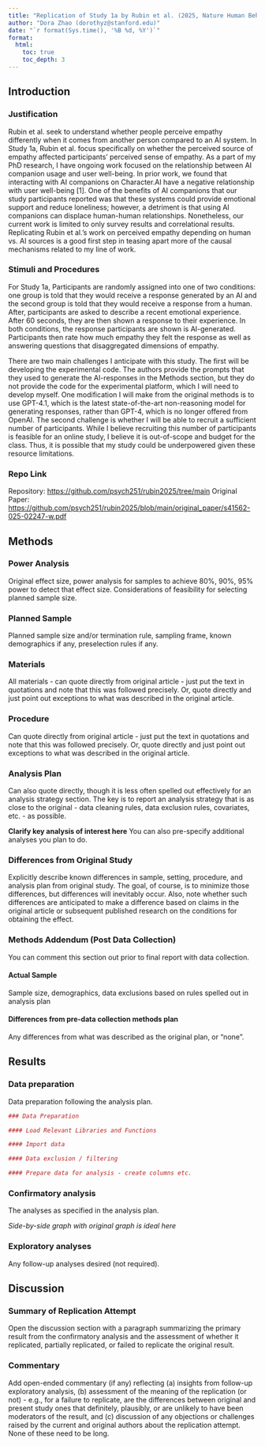 ```yaml
---
title: "Replication of Study 1a by Rubin et al. (2025, Nature Human Behaviour)"
author: "Dora Zhao (dorothyz@stanford.edu)"
date: "`r format(Sys.time(), '%B %d, %Y')`"
format:
  html:
    toc: true
    toc_depth: 3
---
```



## Introduction

### Justification
Rubin et al. seek to understand whether people perceive empathy differently when it comes from another person compared to an AI system. 
In Study 1a, Rubin et al. focus specifically on whether the perceived source of empathy affected participants' perceived sense of empathy.
As a part of my PhD research, I have ongoing work focused on the relationship between AI companion usage and user well-being. In prior work, we found that 
interacting with AI companions on Character.AI have a negative relationship with user well-being [1]. One of the benefits of AI companions that our study participants 
reported was that these systems could provide emotional support and reduce loneliness; however, a detriment is that using AI companions can displace human-human relationships. 
Nonetheless, our current work is limited to only survey results and correlational results. Replicating Rubin et al.'s work on perceived empathy depending on human vs. AI sources is a good first
step in teasing apart more of the causal mechanisms related to my line of work. 

### Stimuli and Procedures
For Study 1a, Participants are randomly assigned into one of two conditions: one group is told that they would receive a response generated by an AI and the second group is told that they would 
receive a response from a human. After, participants are asked to describe a recent emotional experience. After 60 seconds, they are then shown a response to their experience. In both conditions, 
the response participants are shown is AI-generated. Participants then rate how much empathy they felt the response as well as answering questions that disaggregated dimensions of empathy. 

There are two main challenges I anticipate with this study. The first will be developing the experimental code. The authors provide the prompts that they used to generate the AI-responses in the Methods section, but they do not provide 
the code for the experimental platform, which I will need to develop myself. One modification I will make from the original methods is to use GPT-4.1, which is the latest state-of-the-art non-reasoning model for generating responses, 
rather than GPT-4, which is no longer offered from OpenAI. The second challenge is whether I will be able to recruit a sufficient number of participants. While I believe recruiting this number of participants is feasible for an online study, I 
believe it is out-of-scope and budget for the class. Thus, it is possible that my study could be underpowered given these resource limitations. 

### Repo Link 
Repository: <https://github.com/psych251/rubin2025/tree/main>
Original Paper: <https://github.com/psych251/rubin2025/blob/main/original_paper/s41562-025-02247-w.pdf> 

## Methods

### Power Analysis

Original effect size, power analysis for samples to achieve 80%, 90%, 95% power to detect that effect size.  Considerations of feasibility for selecting planned sample size.

### Planned Sample

Planned sample size and/or termination rule, sampling frame, known demographics if any, preselection rules if any.

### Materials

All materials - can quote directly from original article - just put the text in quotations and note that this was followed precisely.  Or, quote directly and just point out exceptions to what was described in the original article.

### Procedure	

Can quote directly from original article - just put the text in quotations and note that this was followed precisely.  Or, quote directly and just point out exceptions to what was described in the original article.

### Analysis Plan

Can also quote directly, though it is less often spelled out effectively for an analysis strategy section.  The key is to report an analysis strategy that is as close to the original - data cleaning rules, data exclusion rules, covariates, etc. - as possible.  

**Clarify key analysis of interest here**  You can also pre-specify additional analyses you plan to do.

### Differences from Original Study

Explicitly describe known differences in sample, setting, procedure, and analysis plan from original study.  The goal, of course, is to minimize those differences, but differences will inevitably occur.  Also, note whether such differences are anticipated to make a difference based on claims in the original article or subsequent published research on the conditions for obtaining the effect.

### Methods Addendum (Post Data Collection)

You can comment this section out prior to final report with data collection.

#### Actual Sample
  Sample size, demographics, data exclusions based on rules spelled out in analysis plan

#### Differences from pre-data collection methods plan
  Any differences from what was described as the original plan, or “none”.


## Results


### Data preparation

Data preparation following the analysis plan.
	
```r
### Data Preparation

#### Load Relevant Libraries and Functions

#### Import data

#### Data exclusion / filtering

#### Prepare data for analysis - create columns etc.
```

### Confirmatory analysis

The analyses as specified in the analysis plan.  

*Side-by-side graph with original graph is ideal here*

### Exploratory analyses

Any follow-up analyses desired (not required).  

## Discussion

### Summary of Replication Attempt

Open the discussion section with a paragraph summarizing the primary result from the confirmatory analysis and the assessment of whether it replicated, partially replicated, or failed to replicate the original result.  

### Commentary

Add open-ended commentary (if any) reflecting (a) insights from follow-up exploratory analysis, (b) assessment of the meaning of the replication (or not) - e.g., for a failure to replicate, are the differences between original and present study ones that definitely, plausibly, or are unlikely to have been moderators of the result, and (c) discussion of any objections or challenges raised by the current and original authors about the replication attempt.  None of these need to be long.
